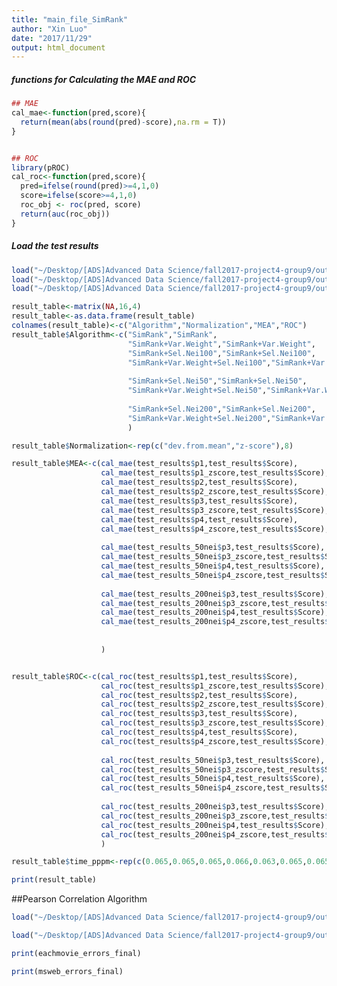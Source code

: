 ```yaml
---
title: "main_file_SimRank"
author: "Xin Luo"
date: "2017/11/29"
output: html_document
---
```



##### functions for Calculating the MAE and ROC
```r
## MAE
cal_mae<-function(pred,score){
  return(mean(abs(round(pred)-score),na.rm = T))
}


## ROC
library(pROC)
cal_roc<-function(pred,score){
  pred=ifelse(round(pred)>=4,1,0)
  score=ifelse(score>=4,1,0)
  roc_obj <- roc(pred, score)
  return(auc(roc_obj))
}
```

##### Load the test results
```r
load("~/Desktop/[ADS]Advanced Data Science/fall2017-project4-group9/output/test_results_ROC4_50nei.RData")
load("~/Desktop/[ADS]Advanced Data Science/fall2017-project4-group9/output/test_results_ROC4_100nei.RData")
load("~/Desktop/[ADS]Advanced Data Science/fall2017-project4-group9/output/test_results_ROC4_200nei.RData")

result_table<-matrix(NA,16,4)
result_table<-as.data.frame(result_table)
colnames(result_table)<-c("Algorithm","Normalization","MEA","ROC")
result_table$Algorithm<-c("SimRank","SimRank",
                          "SimRank+Var.Weight","SimRank+Var.Weight",
                          "SimRank+Sel.Nei100","SimRank+Sel.Nei100",
                          "SimRank+Var.Weight+Sel.Nei100","SimRank+Var.Weight+Sel.Nei100",
                          
                          "SimRank+Sel.Nei50","SimRank+Sel.Nei50",
                          "SimRank+Var.Weight+Sel.Nei50","SimRank+Var.Weight+Sel.Nei50",
                          
                          "SimRank+Sel.Nei200","SimRank+Sel.Nei200",
                          "SimRank+Var.Weight+Sel.Nei200","SimRank+Var.Weight+Sel.Nei200"
                          )

result_table$Normalization<-rep(c("dev.from.mean","z-score"),8)

result_table$MEA<-c(cal_mae(test_results$p1,test_results$Score),
                    cal_mae(test_results$p1_zscore,test_results$Score),
                    cal_mae(test_results$p2,test_results$Score),
                    cal_mae(test_results$p2_zscore,test_results$Score),
                    cal_mae(test_results$p3,test_results$Score),
                    cal_mae(test_results$p3_zscore,test_results$Score),
                    cal_mae(test_results$p4,test_results$Score),
                    cal_mae(test_results$p4_zscore,test_results$Score),
                    
                    cal_mae(test_results_50nei$p3,test_results$Score),
                    cal_mae(test_results_50nei$p3_zscore,test_results$Score),
                    cal_mae(test_results_50nei$p4,test_results$Score),
                    cal_mae(test_results_50nei$p4_zscore,test_results$Score),
                    
                    cal_mae(test_results_200nei$p3,test_results$Score),
                    cal_mae(test_results_200nei$p3_zscore,test_results$Score),
                    cal_mae(test_results_200nei$p4,test_results$Score),
                    cal_mae(test_results_200nei$p4_zscore,test_results$Score)
                    
                    
                    )


result_table$ROC<-c(cal_roc(test_results$p1,test_results$Score),
                    cal_roc(test_results$p1_zscore,test_results$Score),
                    cal_roc(test_results$p2,test_results$Score),
                    cal_roc(test_results$p2_zscore,test_results$Score),
                    cal_roc(test_results$p3,test_results$Score),
                    cal_roc(test_results$p3_zscore,test_results$Score),
                    cal_roc(test_results$p4,test_results$Score),
                    cal_roc(test_results$p4_zscore,test_results$Score),
                    
                    cal_roc(test_results_50nei$p3,test_results$Score),
                    cal_roc(test_results_50nei$p3_zscore,test_results$Score),
                    cal_roc(test_results_50nei$p4,test_results$Score),
                    cal_roc(test_results_50nei$p4_zscore,test_results$Score),
                    
                    cal_roc(test_results_200nei$p3,test_results$Score),
                    cal_roc(test_results_200nei$p3_zscore,test_results$Score),
                    cal_roc(test_results_200nei$p4,test_results$Score),
                    cal_roc(test_results_200nei$p4_zscore,test_results$Score)
                    )

result_table$time_pppm<-rep(c(0.065,0.065,0.065,0.066,0.063,0.065,0.065,0.067),each=2)

print(result_table)
```



##Pearson Correlation Algorithm
```r
load("~/Desktop/[ADS]Advanced Data Science/fall2017-project4-group9/output/eachmovie_PearsonCorrErrorOutput.RData")

load("~/Desktop/[ADS]Advanced Data Science/fall2017-project4-group9/output/msweb_PearsonCorrErrorOutput.RData")

print(eachmovie_errors_final)

print(msweb_errors_final)

```

